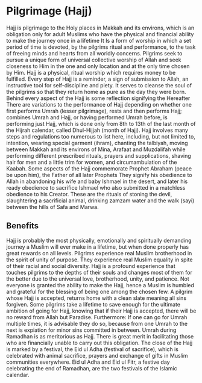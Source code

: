 # Pilgrimage (Hajj)
Hajj is pilgrimage to the Holy places in Makkah and its environs, which is an obligation only for adult Muslims who have the physical and financial ability to make the journey once in a lifetime It Is a form of worship in which a set period of time is devoted, by the pilgrims ritual and performance, to the task of freeing minds and hearts from all worldly concerns. Pilgrims seek to pursue a unique form of universal collective worship of Allah and seek closeness to Him in the one and only location and at the only time chosen by Him. Hajj is a physical, ritual worship which requires money to be fulfilled. Every step of Hajj is a reminder, a sign of submission to Allah, an instructive tool for self-discipline and piety. It serves to cleanse the soul of the pilgrims so that they return home as pure as the day they were born. Behind every aspect of the Hajj is some reflection signifying the Hereafter There are variations to the performance of Hajj depending on whether one first performs Umrah (lesser pilgrimage), rests and then performs Hajj; combines Umrah and Hajj, or having performed Umrah before, is performing just Hajj, which is done only from 8th to 13th of the last month of the Hijrah calendar, called Dhul-Hijjah (month of Hajj). Hajj involves many steps and regulations too numerous to list here, including, but not limited to, intention, wearing special garment (ihram), chanting the talbiyah, moving between Makkah and its environs of Mina, Arafaat and Muzdalifah while performing different prescribed rituals, prayers and supplications, shaving hair for men and a little trim for women, and circumambulation of the Kaabah. Some aspects of the Hajj commemorate Prophet Abraham (peace be upon him), the Father of all later Prophets They signify his obedience to Allah in abandoning his wife and baby Ishmael in the desert, and later his ready obedience to sacrifice Ishmael who also submitted in a matchless obedience to his Creator. These are the rituals of stoning the devil, slaughtering a sacrificial animal, drinking zamzam water and the walk (sayi) between the hills of Safa and Marwa.

## Benefits
Hajj is probably the most physically, emotionally and spiritually demanding journey a Muslim will ever make in a lifetime, but when done properly has great rewards on all levels. Pilgrims experience real Muslim brotherhood in the spirit of unity of purpose. They experience real Muslim equality in spite of their racial and social diversity. Hajj is a profound experience that touches pilgrims to the depths of their souls and changes most of them for the better due to the universal love, brotherhood, unity, and patience. Not everyone is granted the ability to make the Hajj, hence a Muslim is humbled and grateful for the blessing of being one among the chosen few. A pilgrim whose Hajj is accepted, returns home with a clean slate meaning all sins forgiven. Some pilgrims take a lifetime to save enough for the ultimate ambition of going for Hajj, knowing that if their Hajj is accepted, there will be no reward from Allah but Paradise. Furthermore: If one can go for Umrah multiple times, it is advisable they do so, because from one Umrah to the next is expiation for minor sins committed in between. Umrah during Ramadhan is as meritorious as Hajj. There is great merit in facilitating those who are financially unable to carry out this obligation. The close of the Hajj is marked by a festival, the Eid ul ­Adha (festival of sacrifice), which is celebrated with animal sacrifice, prayers and exchange of gifts in Muslim communities everywhere. Eid ul­ Adha and Eid ul Fitr, a festive day celebrating the end of Ramadhan, are the two festivals of the Islamic calendar.